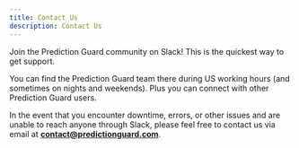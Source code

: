 ```yaml
---
title: Contact Us
description: Contact Us
---
```


Join the Prediction Guard community on Slack! This is the quickest way to get support.

You can find the Prediction Guard team there during US working hours (and sometimes on nights and weekends). Plus you can connect with
other Prediction Guard users.

<Cards>
  <Card
    title="Slack"
    icon="fa-brands fa-slack"
    href="https://join.slack.com/t/prediction-guard/shared_invite/zt-1pwck5pgg-bctLNmqk~CjK3GmJc23UHg"
  />
  <Card
    title="Email"
    icon="fa-solid fa-envelope"
    href="mailto:contact@predictionguard.com"
  />
</Cards>

In the event that you encounter downtime, errors, or other issues and are unable to reach anyone through Slack, please feel free to contact us via email at **contact@predictionguard.com**.
